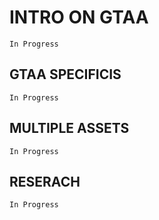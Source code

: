 # INTRO ON GTAA {-} 

`In Progress`

## GTAA SPECIFICIS {-} 

`In Progress`

## MULTIPLE ASSETS {-} 

`In Progress`

## RESERACH {-} 

`In Progress`


